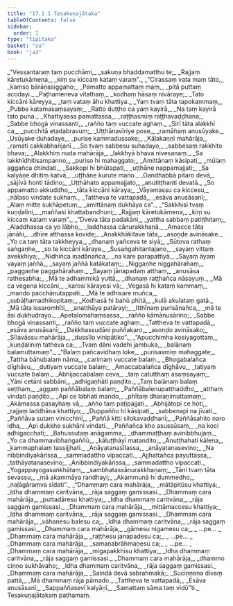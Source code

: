 ```yaml
---
title: "17.1.1 Tesakuṇajātaka"
tableOfContents: false
sidebar:
  order: 1
type: "tipitaka"
basket: "su"
book: "ja2"
---
```



<DynamicBreadcrumb />

<Division number="1" book="ja2" bookNo="23" page="1">

<Paragraph number="2" type="verses" book="ja2">
_“Vessantaraṃ taṃ pucchāmi,_  
_sakuṇa bhaddamatthu te;_  
_Rajjaṃ kāretukāmena,_  
_kiṃ su kiccaṃ kataṃ varaṃ”._  

</Paragraph>

</Division>
<Division number="2" book="ja2" bookNo="23" page="1">

<Paragraph number="3" type="verses" book="ja2">
_“Cirassaṃ vata maṃ tāto,_  
_kaṃso bārāṇasiggaho;_  
_Pamatto appamattaṃ maṃ,_  
_pitā puttaṃ acodayi._  

</Paragraph>

</Division>
<Division number="3" book="ja2" bookNo="23" page="1">

<Paragraph number="4" type="verses" book="ja2">
_Paṭhameneva vitathaṃ,_  
_kodhaṃ hāsaṃ nivāraye;_  
_Tato kiccāni kāreyya,_  
_taṃ vataṃ āhu khattiya._  

</Paragraph>

</Division>
<Division number="4" book="ja2" bookNo="23" page="1">

<Paragraph number="5" type="verses" book="ja2">
_Yaṃ tvaṃ tāta tapokammaṃ,_  
_Pubbe katamasaṃsayaṃ;_  
_Ratto duṭṭho ca yaṃ kayirā,_  
_Na taṃ kayirā tato puna._  

</Paragraph>

</Division>
<Division number="5" book="ja2" bookNo="23" page="1">

<Paragraph number="6" type="verses" book="ja2">
_Khattiyassa pamattassa,_  
_raṭṭhasmiṃ raṭṭhavaḍḍhana;_  
_Sabbe bhogā vinassanti,_  
_rañño taṃ vuccate aghaṃ._  

</Paragraph>

</Division>
<Division number="6" book="ja2" bookNo="23" page="1">

<Paragraph number="7" type="verses" book="ja2">
_Sirī tāta alakkhī ca,_  
_pucchitā etadabravuṃ;_  
_Uṭṭhānavīriye pose,_  
_ramāhaṃ anusūyake._  

</Paragraph>

</Division>
<Division number="7" book="ja2" bookNo="23" page="2">

<Paragraph number="8" type="verses" book="ja2">
_Usūyake duhadaye,_  
_purise kammadussake;_  
_Kāḷakaṇṇī mahārāja,_  
_ramati cakkabhañjanī._  

</Paragraph>

</Division>
<Division number="8" book="ja2" bookNo="23" page="2">

<Paragraph number="9" type="verses" book="ja2">
_So tvaṃ sabbesu suhadayo,_  
_sabbesaṃ rakkhito bhava;_  
_Alakkhiṃ nuda mahārāja,_  
_lakkhyā bhava nivesanaṃ._  

</Paragraph>

</Division>
<Division number="9" book="ja2" bookNo="23" page="2">

<Paragraph number="10" type="verses" book="ja2">
_Sa lakkhīdhitisampanno,_  
_puriso hi mahaggato;_  
_Amittānaṃ kāsipati,_  
_mūlaṃ aggañca chindati._  

</Paragraph>

</Division>
<Division number="10" book="ja2" bookNo="23" page="2">

<Paragraph number="11" type="verses" book="ja2">
_Sakkopi hi bhūtapati,_  
_uṭṭhāne nappamajjati;_  
_Sa kalyāṇe dhitiṃ katvā,_  
_uṭṭhāne kurute mano._  

</Paragraph>

</Division>
<Division number="11" book="ja2" bookNo="23" page="2">

<Paragraph number="12" type="verses" book="ja2">
_Gandhabbā pitaro devā,_  
_sājīvā honti tādino;_  
_Uṭṭhāhato appamajjato,_  
_anutiṭṭhanti devatā._  

</Paragraph>

</Division>
<Division number="12" book="ja2" bookNo="23" page="2">

<Paragraph number="13" type="verses" book="ja2">
_So appamatto akkuddho,_  
_tāta kiccāni kāraya;_  
_Vāyamassu ca kiccesu,_  
_nālaso vindate sukhaṃ._  

</Paragraph>

</Division>
<Division number="13" book="ja2" bookNo="23" page="2">

<Paragraph number="14" type="verses" book="ja2">
_Tattheva te vattapadā,_  
_esāva anusāsanī;_  
_Alaṃ mitte sukhāpetuṃ,_  
_amittānaṃ dukhāya ca”._  

</Paragraph>

</Division>
<Division number="14" book="ja2" bookNo="23" page="2">

<Paragraph number="15" type="verses" book="ja2">
_“Sakkhisi tvaṃ kuṇḍalini,_  
_maññasi khattabandhuni;_  
_Rajjaṃ kāretukāmena,_  
_kiṃ su kiccaṃ kataṃ varaṃ”._  

</Paragraph>

</Division>
<Division number="15" book="ja2" bookNo="23" page="2">

<Paragraph number="16" type="verses" book="ja2">
_“Dveva tāta padakāni,_  
_yattha sabbaṃ patiṭṭhitaṃ;_  
_Aladdhassa ca yo lābho,_  
_laddhassa cānurakkhaṇā._  

</Paragraph>

</Division>
<Division number="16" book="ja2" bookNo="23" page="2">

<Paragraph number="17" type="verses" book="ja2">
_Amacce tāta jānāhi,_  
_dhīre atthassa kovide;_  
_Anakkhākitave tāta,_  
_asoṇḍe avināsake._  

</Paragraph>

</Division>
<Division number="17" book="ja2" bookNo="23" page="2">

<Paragraph number="18" type="verses" book="ja2">
_Yo ca taṃ tāta rakkheyya,_  
_dhanaṃ yañceva te siyā;_  
_Sūtova rathaṃ saṅgaṇhe,_  
_so te kiccāni kāraye._  

</Paragraph>

</Division>
<Division number="18" book="ja2" bookNo="23" page="2">

<Paragraph number="19" type="verses" book="ja2">
_Susaṅgahitantajano,_  
_sayaṃ vittaṃ avekkhiya;_  
_Nidhiñca iṇadānañca,_  
_na kare parapattiyā._  

</Paragraph>

</Division>
<Division number="19" book="ja2" bookNo="23" page="3">

<Paragraph number="20" type="verses" book="ja2">
_Sayaṃ āyaṃ vayaṃ jaññā,_  
_sayaṃ jaññā katākataṃ;_  
_Niggaṇhe niggahārahaṃ,_  
_paggaṇhe paggahārahaṃ._  

</Paragraph>

</Division>
<Division number="20" book="ja2" bookNo="23" page="3">

<Paragraph number="21" type="verses" book="ja2">
_Sayaṃ jānapadaṃ atthaṃ,_  
_anusāsa rathesabha;_  
_Mā te adhammikā yuttā,_  
_dhanaṃ raṭṭhañca nāsayuṃ._  

</Paragraph>

</Division>
<Division number="21" book="ja2" bookNo="23" page="3">

<Paragraph number="22" type="verses" book="ja2">
_Mā ca vegena kiccāni,_  
_karosi kārayesi vā;_  
_Vegasā hi kataṃ kammaṃ,_  
_mando pacchānutappati._  

</Paragraph>

</Division>
<Division number="22" book="ja2" bookNo="23" page="3">

<Paragraph number="23" type="verses" book="ja2">
_Mā te adhisare muñca,_  
_subāḷhamadhikopitaṃ;_  
_Kodhasā hi bahū phītā,_  
_kulā akulataṃ gatā._  

</Paragraph>

</Division>
<Division number="23" book="ja2" bookNo="23" page="3">

<Paragraph number="24" type="verses" book="ja2">
_Mā tāta issaromhīti,_  
_anatthāya patārayi;_  
_Itthīnaṃ purisānañca,_  
_mā te āsi dukhudrayo._  

</Paragraph>

</Division>
<Division number="24" book="ja2" bookNo="23" page="3">

<Paragraph number="25" type="verses" book="ja2">
_Apetalomahaṃsassa,_  
_rañño kāmānusārino;_  
_Sabbe bhogā vinassanti,_  
_rañño taṃ vuccate aghaṃ._  

</Paragraph>

</Division>
<Division number="25" book="ja2" bookNo="23" page="3">

<Paragraph number="26" type="verses" book="ja2">
_Tattheva te vattapadā,_  
_esāva anusāsanī;_  
_Dakkhassudāni puññakaro,_  
_asoṇḍo avināsako;_  
_Sīlavāssu mahārāja,_  
_dussīlo vinipātiko”._  

</Paragraph>

</Division>
<Division number="26" book="ja2" bookNo="23" page="3">

<Paragraph number="27" type="verses" book="ja2">
_“Apucchimha kosiyagottaṃ,_  
_kuṇḍaliniṃ tatheva ca;_  
_Tvaṃ dāni vadehi jambuka,_  
_balānaṃ balamuttamaṃ”._  

</Paragraph>

</Division>
<Division number="27" book="ja2" bookNo="23" page="3">

<Paragraph number="28" type="verses" book="ja2">
_“Balaṃ pañcavidhaṃ loke,_  
_purisasmiṃ mahaggate;_  
_Tattha bāhubalaṃ nāma,_  
_carimaṃ vuccate balaṃ._  

</Paragraph>

</Division>
<Division number="28" book="ja2" bookNo="23" page="3">

<Paragraph number="29" type="verses" book="ja2">
_Bhogabalañca dīghāvu,_  
_dutiyaṃ vuccate balaṃ;_  
_Amaccabalañca dīghāvu,_  
_tatiyaṃ vuccate balaṃ._  

</Paragraph>

</Division>
<Division number="29" book="ja2" bookNo="23" page="3">

<Paragraph number="30" type="verses" book="ja2">
_Abhijaccabalaṃ ceva,_  
_taṃ catutthaṃ asaṃsayaṃ;_  
_Yāni cetāni sabbāni,_  
_adhigaṇhāti paṇḍito._  

</Paragraph>

</Division>
<Division number="30" book="ja2" bookNo="23" page="3">

<Paragraph number="31" type="verses" book="ja2">
_Taṃ balānaṃ balaṃ seṭṭhaṃ,_  
_aggaṃ paññābalaṃ balaṃ;_  
_Paññābalenupatthaddho,_  
_atthaṃ vindati paṇḍito._  

</Paragraph>

</Division>
<Division number="31" book="ja2" bookNo="23" page="4">

<Paragraph number="32" type="verses" book="ja2">
_Api ce labhati mando,_  
_phītaṃ dharaṇimuttamaṃ;_  
_Akāmassa pasayhaṃ vā,_  
_añño taṃ paṭipajjati._  

</Paragraph>

</Division>
<Division number="32" book="ja2" bookNo="23" page="4">

<Paragraph number="33" type="verses" book="ja2">
_Abhijātopi ce hoti,_  
_rajjaṃ laddhāna khattiyo;_  
_Duppañño hi kāsipati,_  
_sabbenapi na jīvati._  

</Paragraph>

</Division>
<Division number="33" book="ja2" bookNo="23" page="4">

<Paragraph number="34" type="verses" book="ja2">
_Paññāva sutaṃ vinicchinī,_  
_Paññā kitti silokavaḍḍhanī;_  
_Paññāsahito naro idha,_  
_Api dukkhe sukhāni vindati._  

</Paragraph>

</Division>
<Division number="34" book="ja2" bookNo="23" page="4">

<Paragraph number="35" type="verses" book="ja2">
_Paññañca kho asussūsaṃ,_  
_na koci adhigacchati;_  
_Bahussutaṃ anāgamma,_  
_dhammaṭṭhaṃ avinibbhujaṃ._  

</Paragraph>

</Division>
<Division number="35" book="ja2" bookNo="23" page="4">

<Paragraph number="36" type="verses" book="ja2">
_Yo ca dhammavibhaṅgaññū,_  
_kāluṭṭhāyī matandito;_  
_Anuṭṭhahati kālena,_  
_kammaphalaṃ tassijjhati._  

</Paragraph>

</Division>
<Division number="36" book="ja2" bookNo="23" page="4">

<Paragraph number="37" type="verses" book="ja2">
_Anāyatanasīlassa,_  
_anāyatanasevino;_  
_Na nibbindiyakārissa,_  
_sammadattho vipaccati._  

</Paragraph>

</Division>
<Division number="37" book="ja2" bookNo="23" page="4">

<Paragraph number="38" type="verses" book="ja2">
_Ajjhattañca payuttassa,_  
_tathāyatanasevino;_  
_Anibbindiyakārissa,_  
_sammadattho vipaccati._  

</Paragraph>

</Division>
<Division number="38" book="ja2" bookNo="23" page="4">

<Paragraph number="39" type="verses" book="ja2">
_Yogappayogasaṅkhātaṃ,_  
_sambhatassānurakkhaṇaṃ;_  
_Tāni tvaṃ tāta sevassu,_  
_mā akammāya randhayi;_  
_Akammunā hi dummedho,_  
_naḷāgāraṃva sīdati”._  

</Paragraph>

</Division>
<Division number="39" book="ja2" bookNo="23" page="4">

<Paragraph number="40" type="verses" book="ja2">
_“Dhammaṃ cara mahārāja,_  
_mātāpitūsu khattiya;_  
_Idha dhammaṃ caritvāna,_  
_rāja saggaṃ gamissasi._  

</Paragraph>

</Division>
<Division number="40" book="ja2" bookNo="23" page="4">

<Paragraph number="41" type="verses" book="ja2">
_Dhammaṃ cara mahārāja,_  
_puttadāresu khattiya;_  
_Idha dhammaṃ caritvāna,_  
_rāja saggaṃ gamissasi._  

</Paragraph>

</Division>
<Division number="41" book="ja2" bookNo="23" page="4">

<Paragraph number="42" type="verses" book="ja2">
_Dhammaṃ cara mahārāja,_  
_mittāmaccesu khattiya;_  
_Idha dhammaṃ caritvāna,_  
_rāja saggaṃ gamissasi._  

</Paragraph>

</Division>
<Division number="42" book="ja2" bookNo="23" page="4">

<Paragraph number="43" type="verses" book="ja2">
_Dhammaṃ cara mahārāja,_  
_vāhanesu balesu ca;_  
_Idha dhammaṃ caritvāna,_  
_rāja saggaṃ gamissasi._  

</Paragraph>

</Division>
<Division number="43" book="ja2" bookNo="23" page="5">

<Paragraph number="44" type="verses" book="ja2">
_Dhammaṃ cara mahārāja,_  
_gāmesu nigamesu ca;_  
_ …pe… _  

</Paragraph>

</Division>
<Division number="44" book="ja2" bookNo="23" page="5">

<Paragraph number="45" type="verses" book="ja2">
_Dhammaṃ cara mahārāja,_  
_raṭṭhesu janapadesu ca;_  
_ …pe… _  

</Paragraph>

</Division>
<Division number="45" book="ja2" bookNo="23" page="5">

<Paragraph number="46" type="verses" book="ja2">
_Dhammaṃ cara mahārāja,_  
_samaṇabrāhmaṇesu ca;_  
_ …pe… _  

</Paragraph>

</Division>
<Division number="46" book="ja2" bookNo="23" page="5">

<Paragraph number="47" type="verses" book="ja2">
_Dhammaṃ cara mahārāja,_  
_migapakkhīsu khattiya;_  
_Idha dhammaṃ caritvāna,_  
_rāja saggaṃ gamissasi._  

</Paragraph>

</Division>
<Division number="47" book="ja2" bookNo="23" page="5">

<Paragraph number="48" type="verses" book="ja2">
_Dhammaṃ cara mahārāja,_  
_dhammo ciṇṇo sukhāvaho;_  
_Idha dhammaṃ caritvāna,_  
_rāja saggaṃ gamissasi._  

</Paragraph>

</Division>
<Division number="48" book="ja2" bookNo="23" page="5">

<Paragraph number="49" type="verses" book="ja2">
_Dhammaṃ cara mahārāja,_  
_Saindā devā sabrahmakā;_  
_Suciṇṇena divaṃ pattā,_  
_Mā dhammaṃ rāja pāmado._  

</Paragraph>

</Division>
<Division number="49" book="ja2" bookNo="23" page="5">

<Paragraph number="50" type="verses" book="ja2">
_Tattheva te vattapadā,_  
_Esāva anusāsanī;_  
_Sappaññasevī kalyāṇī,_  
_Samattaṃ sāma taṃ vidū”ti._  


</Paragraph>
</Division>

<Paragraph number="51" type="center" book="ja2">
Tesakuṇajātakaṃ paṭhamaṃ.
</Paragraph>